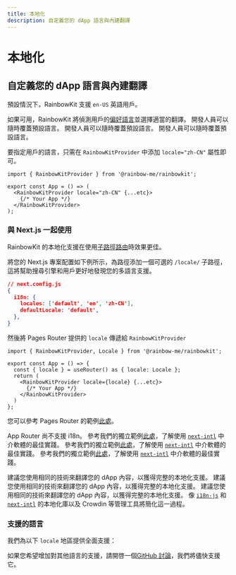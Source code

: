 ```yaml
---
title: 本地化
description: 自定義您的 dApp 語言與內建翻譯
---
```


# 本地化

## 自定義您的 dApp 語言與內建翻譯

預設情況下，RainbowKit 支援 `en-US` 英語用戶。

如果可用，RainbowKit 將偵測用戶的[偏好語言](https://developer.mozilla.org/en-US/docs/Web/API/Navigator/language)並選擇適當的翻譯。 開發人員可以隨時覆蓋預設語言。 開發人員可以隨時覆蓋預設語言。 開發人員可以隨時覆蓋預設語言。

要指定用戶的語言，只需在 `RainbowKitProvider` 中添加 `locale="zh-CN"` 屬性即可。

```tsx
import { RainbowKitProvider } from '@rainbow-me/rainbowkit';

export const App = () => (
  <RainbowKitProvider locale="zh-CN" {...etc}>
    {/* Your App */}
  </RainbowKitProvider>
);
```

### 與 Next.js 一起使用

RainbowKit 的本地化支援在使用[子路徑路由](https://nextjs.org/docs/pages/building-your-application/routing/internationalization#sub-path-routing)時效果更佳。

將您的 Next.js 專案配置如下例所示，為路徑添加一個可選的 `/locale/` 子路徑，這將幫助搜尋引擎和用戶更好地發現您的多語言支援。

```json
// next.config.js
{
  i18n: {
    locales: ['default', 'en', 'zh-CN'],
    defaultLocale: 'default',
  },
}
```

然後將 Pages Router 提供的 `locale` 傳遞給 `RainbowKitProvider`

```tsx
import { RainbowKitProvider, Locale } from '@rainbow-me/rainbowkit';

export const App = () => {
  const { locale } = useRouter() as { locale: Locale };
  return (
    <RainbowKitProvider locale={locale} {...etc}>
      {/* Your App */}
    </RainbowKitProvider>
  )
};
```

您可以參考 Pages Router 的範例[此處](https://github.com/rainbow-me/rainbowkit/tree/main/examples/with-next)。

App Router 尚不支援 i18n。 參考我們的獨立範例[此處](https://github.com/rainbow-me/rainbowkit/tree/main/examples/with-next-app-i18n)，了解使用 [`next-intl`](https://github.com/amannn/next-intl) 中介軟體的最佳實踐。 參考我們的獨立範例[此處](https://github.com/rainbow-me/rainbowkit/tree/main/examples/with-next-app-i18n)，了解使用 [`next-intl`](https://github.com/amannn/next-intl) 中介軟體的最佳實踐。 參考我們的獨立範例[此處](https://github.com/rainbow-me/rainbowkit/tree/main/examples/with-next-app-i18n)，了解使用 [`next-intl`](https://github.com/amannn/next-intl) 中介軟體的最佳實踐。

建議您使用相同的技術來翻譯您的 dApp 內容，以獲得完整的本地化支援。 建議您使用相同的技術來翻譯您的 dApp 內容，以獲得完整的本地化支援。 建議您使用相同的技術來翻譯您的 dApp 內容，以獲得完整的本地化支援。 像 [`i18n-js`](https://github.com/fnando/i18n) 和 [`next-intl`](https://github.com/amannn/next-intl) 的本地化庫以及 Crowdin 等管理工具將簡化這一過程。

### 支援的語言

我們為以下 `locale` 地區提供全面支援：

<Table
  header={[
    '語言', '地區', '語系', '縮寫'
  ]}
  dataTypes={[
    'string', 'string', 'code', 'code'
  ]}
  data={[
    ['English', 'United States 🇺🇸', 'en-US', 'en'],
    ['中文', 'Mainland China 🇨🇳', 'zh-CN', 'zh-Hans', 'zh'],
    ['繁體中文', 'Hong Kong 🇭🇰', 'zh-HK'],
    ['繁體中文', 'Taiwan 🇹🇼', 'zh-TW', 'zh-Hant'],
    ['हिंदी', 'India 🇮🇳', 'hi-IN', 'hi'],
    ['Español', 'Latin America 🌎', 'es-419', 'es'],
    ['Français', 'France 🇫🇷', 'fr-FR', 'fr'],
    ['العربية', 'Middle East 🌍', 'ar-AR', 'ar'],
    ['Português', 'Brazil 🇧🇷', 'pt-BR', 'pt'],
    ['Русский', 'Russia 🇷🇺', 'ru-RU', 'ru'],
    ['Bahasa Indonesia', 'Indonesia 🇮🇩', 'id-ID', 'id'],
    ['日本語', 'Japan 🇯🇵', 'ja-JP', 'ja'],
    ['Türkçe', 'Turkey 🇹🇷', 'tr-TR', 'tr'],
    ['한국어', 'South Korea 🇰🇷', 'ko-KR', 'ko'],
    ['ภาษาไทย', 'Thailand 🇹🇭', 'th-TH', 'th'],
    ['українська', 'Ukraine 🇺🇦', 'uk-UA', 'ua'],
    ['Tiếng Việt', 'Vietnam 🇻🇳', 'vi-VN', 'vi'],
    ['Deutsch', 'Germany 🇩🇪', 'de-DE', 'de']
  ]}
/>

如果您希望增加對其他語言的支援，請開啓一個[GitHub 討論](https://github.com/rainbow-me/rainbowkit/discussions/new?category=ideas)，我們將儘快支援它。
